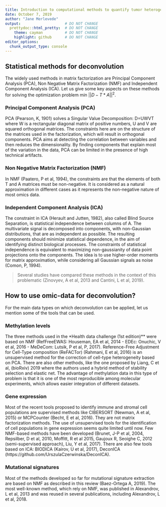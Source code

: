 ```yaml
---
title: Introduction to computational methods to quantify tumor heterogeneity
date: October 7, 2019
author: "Jane Merlevede"
output:                    # DO NOT CHANGE
  prettydoc::html_pretty:  # DO NOT CHANGE
    theme: cayman          # DO NOT CHANGE
    highlight: github      # DO NOT CHANGE
editor_options: 
  chunk_output_type: console
---
```


## Statistical methods for deconvolution

The widely used methods in matrix factorization are Principal Component Analysis (PCA), Non Negative Matrix Factorization (NMF) and Independent Component Analysis (ICA). Let us give some key aspects on these methods for solving the optimization problem min $||D-T*A||^2$.


### Principal Component Analysis (PCA)
PCA (Pearson, K, 1901) solves a Singular Value Decomposition: D=UWVT where W is a rectangular diagonal matrix of positive numbers, U and V are squared orthogonal matrices. The constraints here are on the structure of the matrices used in the factorization, which will result in orthogonal components.
PCA aims at detecting the correlation between variables and then reduces the dimensionality. By finding components that explain most of the variation in the data, PCA can be limited in the presence of high technical artifacts.

### Non Negative Matrix Factorization (NMF)
In NMF (Paatero, P et al, 1994), the constraints are that the elements of both T and A matrices must be non-negative. It is considered as a natural approximation in different cases as it represents the non-negative nature of most omics data.

### Independent Component Analysis (ICA)
The constraint in ICA (Herault and Jutten, 1982), also called Blind Source Separation, is statistical independence between columns of A. The multivariate signal is decomposed into components, with non-Gaussian distributions, that are as independent as possible. The resulting components should minimize statistical dependence, in the aim of identifying distinct biological processes. The constraints of statistical independence is equivalent to maximizing non-gaussianity of data point projections onto the components.
The idea is to use higher-order moments for matrix approximation, while considering all Gaussian signals as noise (Comon, P, 1994).

> Several studies have compared these methods in the context of this problematic (Zinovyev, A et al, 2013 and Cantini, L et al, 2019).

## How to use omic-data for deconvolution?

For the main data types on which deconvolution can be applied, let us mention some of the tools that can be used.

### Methylation levels

The three methods used in  the *Health data challenge (1st edition)** were based on NMF (RefFreeEWAS: Houseman, EA et al, 2014 - EDEc: Onuchic, V et al, 2016 - MeDeCom: Lutsik, P et al, P, 2017). Reference-Free Adjustment for Cell-Type composition (ReFACTor) (Rahmani, E et al, 2016) is an unsupervised method for the correction of cell-type heterogeneity based on PCA. There are also other methods, like the one proposed by Liang, C et al, (bioRxiv) 2019 where the authors used a hybrid method of stability selection and elastic net.
The advantage of methylation data in this type of problem is that it is one of the most reproducible among molecular experiments, which allows easier integration of different datasets.

### Gene expression
Most of the recent tools proposed to identify immune and stromal cell populations are supervised methods like CIBERSORT (Newman, A et al, 2015) or MCPCounter (Becht, E et al, 2016). They are not matrix factorization methods. The use of unsupervised tools for the identification of cell populations in gene expression seems quite limited until now. Few NMF-based methods have been developed (Brunet, J-P et al, 2004, Repsilber, D et al, 2010, Moffitt, R et al 2015, Gaujoux R, Seoighe C, 2012 (semi-supervised approach), Liu, Y et al, 2017). There are also few tools based on ICA: BIODICA (Kairov, U et al, 2017), DeconICA (https://github.com/UrszulaCzerwinska/DeconICA).

### Mutational signatures
Most of the methods developed so far for mutational signature extraction are based on NMF as described in this review (Baez-Ortega A, 2019). The most well-known method, which rely on NMF, was published in Alexandrov, L et al, 2013 and was reused in several publications, including Alexandrov, L et al, 2018.

